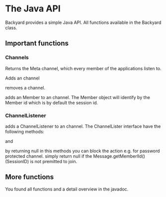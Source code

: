 = The Java API =
Backyard provides a simple Java API.
All functions available in the Backyard class.


== Important functions ==

===Channels===
{{Channel Backyard.getMetaChannel()}}
Returns the Meta channel, which every member of the applications listen to.

{{{Channel Backyard.addChannel(String)}}}
Adds an channel

{{{void removeChannel(String)}}}
removes a channel.

{{{Backyard.listentoChannel(String, Member)}}}
adds an Member to an channel.
The Member object will identify by the Member id which is by default the session id.



===ChannelListener===

{{{Backyard.addChannelListener(String, ChannelListener)}}}

adds a ChannelListener to an channel. The ChannelLister interface have the following methods:

{{{ Member newMember(Member member); }}} and {{{public String newMessage(String message);}}}

by returning null in this methods you can block the action e.g. for password protected channel. simply return null if the Message.getMemberlId()(SessionID) is not premitted to join. 
 
==More functions==
You found all functions and a detail overview in the javadoc.